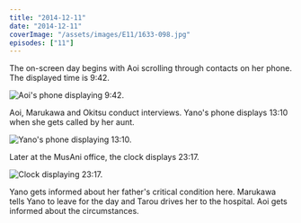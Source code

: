 ```yaml
---
title: "2014-12-11"
date: "2014-12-11"
coverImage: "/assets/images/E11/1633-098.jpg"
episodes: ["11"]
---
```


The on-screen day begins with Aoi scrolling through contacts on her phone. The displayed time is 9:42.

![Aoi's phone displaying 9:42.](/assets/images/E11/1127-560.jpg)

Aoi, Marukawa and Okitsu conduct interviews. Yano's phone displays 13:10 when she gets called by her aunt.

![Yano's phone displaying 13:10.](/assets/images/E11/1608-561.jpg)

Later at the MusAni office, the clock displays 23:17.

![Clock displaying 23:17.](/assets/images/E11/1910-562.jpg)

Yano gets informed about her father's critical condition here. Marukawa tells Yano to leave for the day and Tarou drives her to the hospital. Aoi gets informed about the circumstances.
